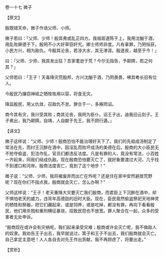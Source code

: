 

卷一十七 微子

【原文】

殷既错天命，微子作诰父师、小师。

微子若曰：「父师、少师！殷其弗或乱正四方。我祖厎遂陈于上，我用沈酗于酒，用乱败厥德于下。殷罔不小大好草窃奸宄。卿士师师非度。凡有辜罪，乃罔恒获，小民方兴，相为敌仇。今殷其沦丧，若涉大水，其无津涯。殷遂丧，越至于今！」

曰：「父师、少师，我其发出狂？吾家耄逊于荒？今尔无指告，予颠隮，若之何其？」

父师若曰：「王子！天毒降灾荒殷邦，方兴沈酗于酒，乃罔畏畏，咈其耇长旧有位人。

今殷民乃攘窃神祗之牺牷牲用以容，将食无灾。

降监殷民，用乂仇敛，召敌仇不怠。罪合于一，多瘠罔诏。

商今其有灾，我兴受其败；商其沦丧，我罔为臣仆。诏王子出，迪我旧云刻子。王子弗出，我乃颠隮。自靖，人自献于先王，我不顾行遁。」

【译文】

微子这样说：“父师、少师！殷商恐怕不能治理好天下了。我们的先祖成汤制定了常法在先，而纣王沉醉在酒中，因淫乱而败坏成汤的美德在后。殷商的大小臣民无不抢夺偷盗、犯法作乱，官员们都违反法度。凡是有罪的人，竟没有常法，小百姓一齐起来，同我们结成仇敌。现在殷商恐怕要灭亡了，就好象要渡过大河，几乎找不到渡口和河岸。殷商法度丧亡，竟到了这个地步！”

微子说：“父师、少师，我将被废弃而出亡在外呢？还是住在家中安然避居荒野呢？现在你们不指点我，殷商就会灭亡，怎么办啊？”

父师这样说：“王子！老天重降大灾要灭亡我们殷商，而君臣上下沉醉在酒中，却不惧怕老天的威力，违背年高德劭的旧时大臣。现在，臣民竟然偷盗祭祀天地神灵的牺牲和祭器，把它们藏起来，或是饲养，或是吃掉，都没有罪。再向下看看殷民，他们用杀戮和重刑横征暴敛，招致民怨也不放宽。罪人聚合在一起，众多的受害者无处申诉。

“殷商现在或许会有灾祸呢，我们起来承受灾难；殷商或许会灭亡呢，我不做敌人的奴隶。我劝告王子出去，我早就说过，箕子和王子不出去，我们殷商就会灭亡。自己拿定主意吧！人人各自去对先王作出贡献，我不再顾虑了，将要出走。”

【赏析】

